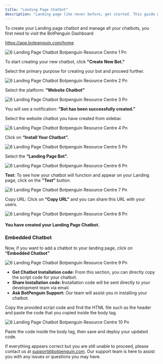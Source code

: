 ```yaml
---
title: "Landing Page Chatbot"
description: "Landing page like never before, get started. This guide will walk you through the steps to create your Landing Page chatbot."
---
```


To create your Landing page chatbot and manage all your chatbots, you first need to visit the BotPenguin Dashboard

https://app.botpenguin.com/home

![6 Landing Page Chatbot Botpenguin Resource Centre 1 Pn](/images/create-newchatbot/6.landing_page_chatbot__botpenguin_resource_centre-1.png)

To start creating your new chatbot, click **"Create New Bot."**

Select the primary purpose for creating your bot and proceed further.

![6 Landing Page Chatbot Botpenguin Resource Centre 2 Pn](/images/create-newchatbot/6.landing_page_chatbot__botpenguin_resource_centre-2.png)

Select the platform: **“Website Chatbot”**

![6 Landing Page Chatbot Botpenguin Resource Centre 3 Pn](/images/create-newchatbot/6.landing_page_chatbot__botpenguin_resource_centre-3.png)

You will see a notification: **"Bot has been successfully created.”**

Select the website chatbot you have created from sidebar.

![6 Landing Page Chatbot Botpenguin Resource Centre 4 Pn](/images/create-newchatbot/6.landing_page_chatbot__botpenguin_resource_centre-4.png)

Click on **“Install Your Chatbot”.**

![6 Landing Page Chatbot Botpenguin Resource Centre 5 Pn](/images/create-newchatbot/6.landing_page_chatbot__botpenguin_resource_centre-5.png)

Select the **“Landing Page Bot”.**

![6 Landing Page Chatbot Botpenguin Resource Centre 6 Pn](/images/create-newchatbot/6.landing_page_chatbot__botpenguin_resource_centre-6.png)

**Test:** To see how your chatbot will function and appear on your Landing page, click on the **"Test"** button.

![6 Landing Page Chatbot Botpenguin Resource Centre 7 Pn](/images/create-newchatbot/6.landing_page_chatbot__botpenguin_resource_centre-7.png)

Copy URL: Click on **“Copy URL”** and you can share this URL with your users.

![6 Landing Page Chatbot Botpenguin Resource Centre 8 Pn](/images/create-newchatbot/6.landing_page_chatbot__botpenguin_resource_centre-8.png)

#### **You have created your Landing Page Chatbot.**

### **Embedded Chatbot**

Now, if you want to add a chatbot to your landing page, click on **“Embedded Chatbot”**

![6 Landing Page Chatbot Botpenguin Resource Centre 9 Pn](/images/create-newchatbot/6.landing_page_chatbot__botpenguin_resource_centre-9.png)

- **Get Chatbot Installation code:** From this section, you can directly copy the script code for your chatbot.
- **Share Installation code: I**nstallation code will be sent directly to your development team via email.
- **Ask BotPenguin Support:** Our team will assist you in installing your chatbot.

Copy the provided script code and find the HTML file such as the header and paste the code that you copied inside the body tag.

![6 Landing Page Chatbot Botpenguin Resource Centre 10 Pn](/images/create-newchatbot/6.landing_page_chatbot__botpenguin_resource_centre-10.png)

Paste the code inside the body tag, then save and deploy your updated code.

If everything appears correct but you are still unable to proceed, please contact us at [support@botpenguin.com](mailto:support@botpenguin.com). Our support team is here to assist you with any issues or questions you may have.